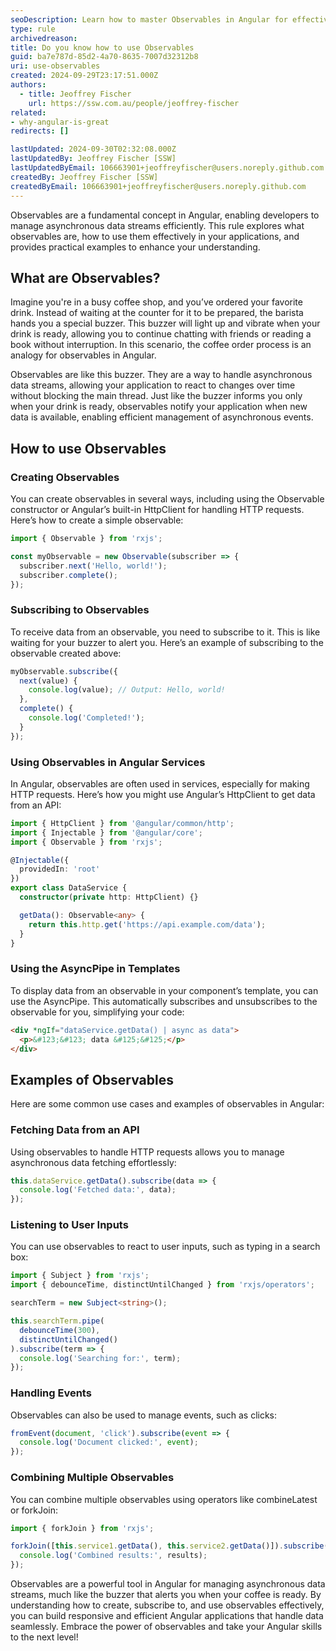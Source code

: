 ```yaml
---
seoDescription: Learn how to master Observables in Angular for effective asynchronous data handling, including creation, subscription, and combination techniques.
type: rule
archivedreason:
title: Do you know how to use Observables
guid: ba7e787d-85d2-4a70-8635-7007d32312b8
uri: use-observables
created: 2024-09-29T23:17:51.000Z
authors:
  - title: Jeoffrey Fischer
    url: https://ssw.com.au/people/jeoffrey-fischer
related:
- why-angular-is-great
redirects: []

lastUpdated: 2024-09-30T02:32:08.000Z
lastUpdatedBy: Jeoffrey Fischer [SSW]
lastUpdatedByEmail: 106663901+jeoffreyfischer@users.noreply.github.com
createdBy: Jeoffrey Fischer [SSW]
createdByEmail: 106663901+jeoffreyfischer@users.noreply.github.com
---
```


Observables are a fundamental concept in Angular, enabling developers to manage asynchronous data streams efficiently.
This rule explores what observables are, how to use them effectively in your applications, and provides practical examples to enhance your understanding.
## What are Observables?

Imagine you're in a busy coffee shop, and you’ve ordered your favorite drink.
Instead of waiting at the counter for it to be prepared, the barista hands you a special buzzer.
This buzzer will light up and vibrate when your drink is ready, allowing you to continue chatting with friends or reading a book without interruption.
In this scenario, the coffee order process is an analogy for observables in Angular.

Observables are like this buzzer.
They are a way to handle asynchronous data streams, allowing your application to react to changes over time without blocking the main thread.
Just like the buzzer informs you only when your drink is ready, observables notify your application when new data is available, enabling efficient management of asynchronous events.

## How to use Observables

### Creating Observables

You can create observables in several ways, including using the Observable constructor or Angular’s built-in HttpClient for handling HTTP requests.
Here’s how to create a simple observable:

```typescript
import { Observable } from 'rxjs';

const myObservable = new Observable(subscriber => {
  subscriber.next('Hello, world!');
  subscriber.complete();
});
```

### Subscribing to Observables

To receive data from an observable, you need to subscribe to it.
This is like waiting for your buzzer to alert you.
Here’s an example of subscribing to the observable created above:

```typescript
myObservable.subscribe({
  next(value) {
    console.log(value); // Output: Hello, world!
  },
  complete() {
    console.log('Completed!');
  }
});
```

### Using Observables in Angular Services

In Angular, observables are often used in services, especially for making HTTP requests.
Here’s how you might use Angular’s HttpClient to get data from an API:

```typescript
import { HttpClient } from '@angular/common/http';
import { Injectable } from '@angular/core';
import { Observable } from 'rxjs';

@Injectable({
  providedIn: 'root'
})
export class DataService {
  constructor(private http: HttpClient) {}

  getData(): Observable<any> {
    return this.http.get('https://api.example.com/data');
  }
}
```

### Using the AsyncPipe in Templates

To display data from an observable in your component’s template, you can use the AsyncPipe.
This automatically subscribes and unsubscribes to the observable for you, simplifying your code:

```html
<div *ngIf="dataService.getData() | async as data">
  <p>&#123;&#123; data &#125;&#125;</p>
</div>
```

## Examples of Observables

Here are some common use cases and examples of observables in Angular:

### Fetching Data from an API

Using observables to handle HTTP requests allows you to manage asynchronous data fetching effortlessly:

```typescript
this.dataService.getData().subscribe(data => {
  console.log('Fetched data:', data);
});
```

### Listening to User Inputs

You can use observables to react to user inputs, such as typing in a search box:

```typescript
import { Subject } from 'rxjs';
import { debounceTime, distinctUntilChanged } from 'rxjs/operators';

searchTerm = new Subject<string>();

this.searchTerm.pipe(
  debounceTime(300),
  distinctUntilChanged()
).subscribe(term => {
  console.log('Searching for:', term);
});
```

### Handling Events

Observables can also be used to manage events, such as clicks:

```typescript
fromEvent(document, 'click').subscribe(event => {
  console.log('Document clicked:', event);
});
```

### Combining Multiple Observables

You can combine multiple observables using operators like combineLatest or forkJoin:

```typescript
import { forkJoin } from 'rxjs';

forkJoin([this.service1.getData(), this.service2.getData()]).subscribe(results => {
  console.log('Combined results:', results);
});
```

Observables are a powerful tool in Angular for managing asynchronous data streams, much like the buzzer that alerts you when your coffee is ready.
By understanding how to create, subscribe to, and use observables effectively, you can build responsive and efficient Angular applications that handle data seamlessly.
Embrace the power of observables and take your Angular skills to the next level!
